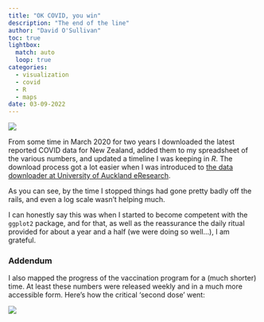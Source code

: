 ```yaml
---
title: "OK COVID, you win"
description: "The end of the line"
author: "David O'Sullivan"
toc: true
lightbox:
  match: auto
  loop: true
categories:
  - visualization
  - covid
  - R
  - maps
date: 03-09-2022
---
```


![](final-time-series.png)

From some time in March 2020 for two years I downloaded the latest reported COVID data for New Zealand, added them to my spreadsheet of the various numbers, and updated a timeline I was keeping in _R_. The download process got a lot easier when I was introduced to [the data downloader at University of Auckland eResearch](https://github.com/UoA-eResearch/nz-covid19-data-auto/).

As you can see, by the time I stopped things had gone pretty badly off the rails, and even a log scale wasn't helping much.

I can honestly say this was when I started to become competent with the `ggplot2` package, and for that, as well as the reassurance the daily ritual provided for about a year and a half (we were doing so well...), I am grateful.

### Addendum
I also mapped the progress of the vaccination program for a (much shorter) time. At least these numbers were released weekly and in a much more accessible form. Here's how the critical 'second dose' went: 

![](time-series-2nd-dose.png)